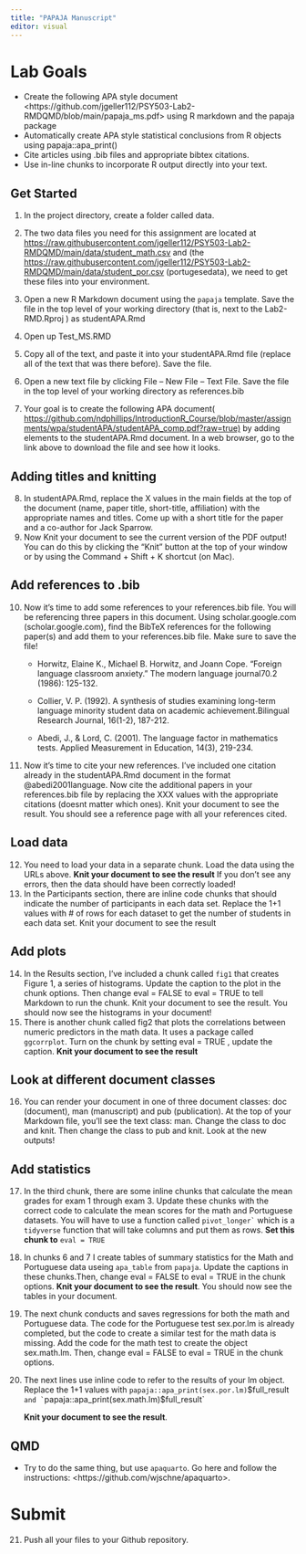 ```yaml
---
title: "PAPAJA Manuscript"
editor: visual
---
```


# Lab Goals

-   Create the following APA style document \<https://github.com/jgeller112/PSY503-Lab2-RMDQMD/blob/main/papaja_ms.pdf\> using R markdown and the papaja package
-   Automatically create APA style statistical conclusions from R objects using papaja::apa_print()
-   Cite articles using .bib files and appropriate bibtex citations.
-   Use in-line chunks to incorporate R output directly into your text.

## Get Started

1.  In the project directory, create a folder called data.

2.  The two data files you need for this assignment are located at <https://raw.githubusercontent.com/jgeller112/PSY503-Lab2-RMDQMD/main/data/student_math.csv> and (the <https://raw.githubusercontent.com/jgeller112/PSY503-Lab2-RMDQMD/main/data/student_por.csv> (portugesedata), we need to get these files into your environment.

3.  Open a new R Markdown document using the `papaja` template. Save the file in the top level of your working directory (that is, next to the Lab2-RMD.Rproj ) as studentAPA.Rmd

4.  Open up Test_MS.RMD

5.  Copy all of the text, and paste it into your studentAPA.Rmd file (replace all of the text that was there before). Save the file.

6.  Open a new text file by clicking File -- New File -- Text File. Save the file in the top level of your working directory as references.bib

7.  Your goal is to create the following APA document( <https://github.com/ndphillips/IntroductionR_Course/blob/master/assignments/wpa/studentAPA/studentAPA_comp.pdf?raw=true)> by adding elements to the studentAPA.Rmd document. In a web browser, go to the link above to download the file and see how it looks.

## Adding titles and knitting

8.  In studentAPA.Rmd, replace the X values in the main fields at the top of the document (name, paper title, short-title, affiliation) with the appropriate names and titles. Come up with a short title for the paper and a co-author for Jack Sparrow.
9.  Now Knit your document to see the current version of the PDF output! You can do this by clicking the "Knit" button at the top of your window or by using the Command + Shift + K shortcut (on Mac).

## Add references to .bib

10. Now it's time to add some references to your references.bib file. You will be referencing three papers in this document. Using scholar.google.com (scholar.google.com), find the BibTeX references for the following paper(s) and add them to your references.bib file. Make sure to save the file!

    -   Horwitz, Elaine K., Michael B. Horwitz, and Joann Cope. "Foreign language classroom anxiety." The modern language journal70.2 (1986): 125-132.

    -   Collier, V. P. (1992). A synthesis of studies examining long-term language minority student data on academic achievement.Bilingual Research Journal, 16(1-2), 187-212.

    -   Abedi, J., & Lord, C. (2001). The language factor in mathematics tests. Applied Measurement in Education, 14(3), 219-234.

11. Now it's time to cite your new references. I've included one citation already in the studentAPA.Rmd document in the format \@abedi2001language. Now cite the additional papers in your references.bib file by replacing the XXX values with the appropriate citations (doesnt matter which ones). Knit your document to see the result. You should see a reference page with all your references cited.

## Load data

12. You need to load your data in a separate chunk. Load the data using the URLs above. **Knit your document to see the result** If you don't see any errors, then the data should have been correctly loaded!
13. In the Participants section, there are inline code chunks that should indicate the number of participants in each data set. Replace the 1+1 values with \# of rows for each dataset to get the number of students in each data set. Knit your document to see the result

## Add plots

14. In the Results section, I've included a chunk called `fig1` that creates Figure 1, a series of histograms. Update the caption to the plot in the chunk options. Then change eval = FALSE to eval = TRUE to tell Markdown to run the chunk. Knit your document to see the result. You should now see the histograms in your document!
15. There is another chunk called fig2 that plots the correlations between numeric predictors in the math data. It uses a package called `ggcorrplot`. Turn on the chunk by setting eval = TRUE , update the caption. **Knit your document to see the result**

## Look at different document classes

16. You can render your document in one of three document classes: doc (document), man (manuscript) and pub (publication). At the top of your Markdown file, you'll see the text class: man. Change the class to doc and knit. Then change the class to pub and knit. Look at the new outputs!

## Add statistics

17. In the third chunk, there are some inline chunks that calculate the mean grades for exam 1 through exam 3. Update these chunks with the correct code to calculate the mean scores for the math and Portuguese datasets. You will have to use a function called `` pivot_longer` `` which is a `tidyverse` function that will take columns and put them as rows. **Set this chunk to** `eval = TRUE`

18. In chunks 6 and 7 I create tables of summary statistics for the Math and Portuguese data useing `apa_table` from `papaja`. Update the captions in these chunks.Then, change eval = FALSE to eval = TRUE in the chunk options. **Knit your document to see the result**. You should now see the tables in your document.

19. The next chunk conducts and saves regressions for both the math and Portuguese data. The code for the Portuguese test sex.por.lm is already completed, but the code to create a similar test for the math data is missing. Add the code for the math test to create the object sex.math.lm. Then, change eval = FALSE to eval = TRUE in the chunk options.

20. The next lines use inline code to refer to the results of your lm object. Replace the 1+1 values with `papaja::apa_print(sex.por.lm)`\$full_result `` and ` ``papaja::apa_print(sex.math.lm)\$full_result\`

    **Knit your document to see the result**.

## QMD

-   Try to do the same thing, but use `apaquarto`. Go here and follow the instructions: \<https://github.com/wjschne/apaquarto\>.

# Submit

21. Push all your files to your Github repository.
